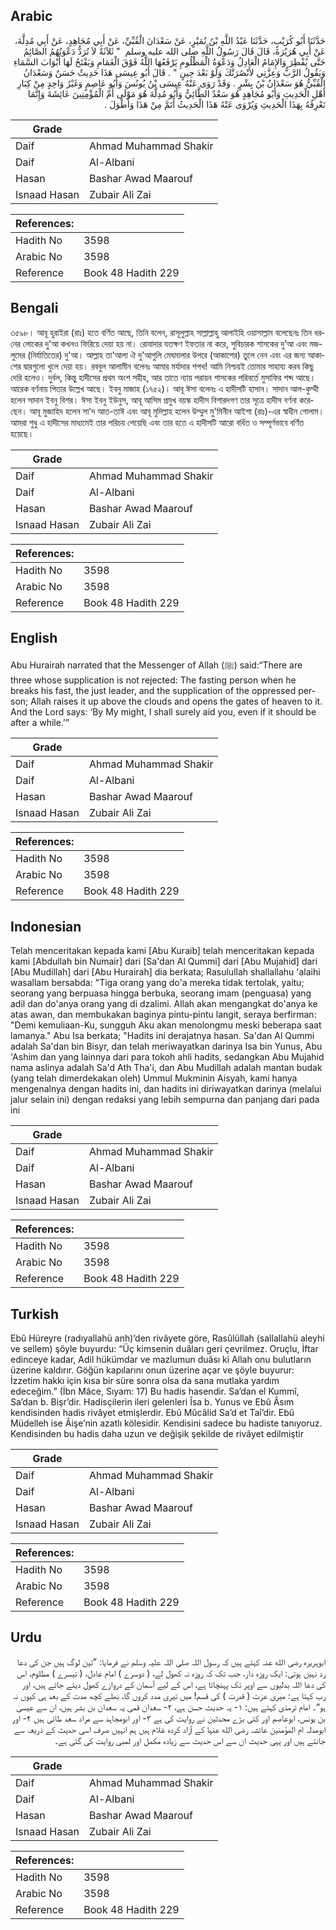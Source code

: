 ## Arabic


<div dir="rtl" lang="ar" style={{fontSize:'larger',backgroundColor:'#f8f9fa',padding:20}}>
حَدَّثَنَا أَبُو كُرَيْبٍ، حَدَّثَنَا عَبْدُ اللَّهِ بْنُ نُمَيْرٍ، عَنْ سَعْدَانَ الْقُبِّيِّ، عَنْ أَبِي مُجَاهِدٍ، عَنْ أَبِي مُدِلَّةَ، عَنْ أَبِي هُرَيْرَةَ، قَالَ قَالَ رَسُولُ اللَّهِ صلى الله عليه وسلم ‏ "‏ ثَلاَثَةٌ لاَ تُرَدُّ دَعْوَتُهُمُ الصَّائِمُ حَتَّى يُفْطِرَ وَالإِمَامُ الْعَادِلُ وَدَعْوَةُ الْمَظْلُومِ يَرْفَعُهَا اللَّهُ فَوْقَ الْغَمَامِ وَيَفْتَحُ لَهَا أَبْوَابَ السَّمَاءِ وَيَقُولُ الرَّبُّ وَعِزَّتِي لأَنْصُرَنَّكَ وَلَوْ بَعْدَ حِينٍ ‏"‏ ‏.‏ قَالَ أَبُو عِيسَى هَذَا حَدِيثٌ حَسَنٌ وَسَعْدَانُ الْقُبِّيُّ هُوَ سَعْدَانُ بْنُ بِشْرٍ ‏.‏ وَقَدْ رَوَى عَنْهُ عِيسَى بْنُ يُونُسَ وَأَبُو عَاصِمٍ وَغَيْرُ وَاحِدٍ مِنْ كِبَارِ أَهْلِ الْحَدِيثِ وَأَبُو مُجَاهِدٍ هُوَ سَعْدٌ الطَّائِيُّ وَأَبُو مُدِلَّةَ هُوَ مَوْلَى أُمِّ الْمُؤْمِنِينَ عَائِشَةَ وَإِنَّمَا نَعْرِفُهُ بِهَذَا الْحَدِيثِ وَيُرْوَى عَنْهُ هَذَا الْحَدِيثُ أَتَمَّ مِنْ هَذَا وَأَطْوَلَ ‏.‏
</div>
<div style={{backgroundColor:'#f8f9fa',padding:20, marginBottom: 10}}><table> <thead> <tr> <th>Grade</th> <th></th> </tr> </thead> <tbody> <tr><td>Daif</td><td>Ahmad Muhammad Shakir</td></tr><tr><td>Daif</td><td>Al-Albani</td></tr><tr><td>Hasan</td><td>Bashar Awad Maarouf</td></tr><tr><td>Isnaad Hasan</td><td>Zubair Ali Zai</td></tr></tbody></table><table> <thead> <tr> <th>References:</th> <th></th> </tr> </thead> <tbody><tr><td>Hadith No</td><td>3598</td></tr><tr><td>Arabic No</td><td>3598</td></tr><tr><td>Reference</td><td>Book 48 Hadith 229</td></tr></tbody></table></div>

## Bengali


<div dir="ltr" lang="bn" style={{fontSize:'larger',backgroundColor:'#f8f9fa',padding:20}}>
৩৫৯৮। আবূ হুরাইরা (রাঃ) হতে বর্ণিত আছে, তিনি বলেন, রাসূলুল্লাহ সাল্লাল্লাহু আলাইহি ওয়াসাল্লাম বলেছেনঃ তিন ধরনের লোকের দু'আ কখনও ফিরিয়ে দেয়া হয় না। রোযাদার যতক্ষণ ইফতার না করে, সুবিচারক শাসকের দু’আ এবং মজলুমের (নির্যাতিতের) দু'আ। আল্লাহ তা'আলা ঐ দু'আগুলি মেঘমালার উপরে (আকাশের) তুলে নেন এবং এর জন্য আকাশের দ্বারগুলো খুলে দেয়া হয়। রববুল আলামীন বলেনঃ আমার মর্যাদার শপথ! আমি নিশ্চয়ই তোমার সাহায্য করব কিছু দেরি হলেও। দুর্বল, কিন্তু হাদীসের প্রথম অংশ সহীহ, আর তাতে ন্যায় পরায়ন শাসকের পরিবর্তে মুসাফির শব্দ আছে। আরেক বর্ণনায় পিতার উল্লেখ আছে। ইবনু মাজাহ (১৭৫২)। আবূ ঈসা বলেনঃ এ হাদীসটি হাসান। সাদান আল-কুম্মী হলেন সাদান ইবনু বিশর। ঈসা ইবনু ইউনুস, আবূ আসিম প্রমুখ বয়স্ক হাদীস বিশারদগণ তার সূত্রে হাদীস বর্ণনা করেছেন। আবূ মুজাহিদ হলেন সা'দ আত-তাঈ এবং আবূ মুদিল্লাহ হলেন উম্মুল মু'মিনীন আইশা (রাঃ)-এর স্বাধীন গোলাম। আমরা শুধু এ হাদীসের মাধ্যমেই তার পরিচয় পেয়েছি এবং তার হতে এ হাদীসটি আরো বর্ধিত ও সম্পূর্ণভাবে বর্ণিত হয়েছে।
</div>
<div style={{backgroundColor:'#f8f9fa',padding:20, marginBottom: 10}}><table> <thead> <tr> <th>Grade</th> <th></th> </tr> </thead> <tbody> <tr><td>Daif</td><td>Ahmad Muhammad Shakir</td></tr><tr><td>Daif</td><td>Al-Albani</td></tr><tr><td>Hasan</td><td>Bashar Awad Maarouf</td></tr><tr><td>Isnaad Hasan</td><td>Zubair Ali Zai</td></tr></tbody></table><table> <thead> <tr> <th>References:</th> <th></th> </tr> </thead> <tbody><tr><td>Hadith No</td><td>3598</td></tr><tr><td>Arabic No</td><td>3598</td></tr><tr><td>Reference</td><td>Book 48 Hadith 229</td></tr></tbody></table></div>

## English


<div dir="ltr" lang="en" style={{fontSize:'larger',backgroundColor:'#f8f9fa',padding:20}}>
Abu Hurairah narrated that the Messenger of Allah (ﷺ) said:“There are three whose supplication is not rejected: The fasting person when he breaks his fast, the just leader, and the supplication of the oppressed person; Allah raises it up above the clouds and opens the gates of heaven to it. And the Lord says: ‘By My might, I shall surely aid you, even if it should be after a while.’”
</div>
<div style={{backgroundColor:'#f8f9fa',padding:20, marginBottom: 10}}><table> <thead> <tr> <th>Grade</th> <th></th> </tr> </thead> <tbody> <tr><td>Daif</td><td>Ahmad Muhammad Shakir</td></tr><tr><td>Daif</td><td>Al-Albani</td></tr><tr><td>Hasan</td><td>Bashar Awad Maarouf</td></tr><tr><td>Isnaad Hasan</td><td>Zubair Ali Zai</td></tr></tbody></table><table> <thead> <tr> <th>References:</th> <th></th> </tr> </thead> <tbody><tr><td>Hadith No</td><td>3598</td></tr><tr><td>Arabic No</td><td>3598</td></tr><tr><td>Reference</td><td>Book 48 Hadith 229</td></tr></tbody></table></div>

## Indonesian


<div dir="ltr" lang="id" style={{fontSize:'larger',backgroundColor:'#f8f9fa',padding:20}}>
Telah menceritakan kepada kami [Abu Kuraib] telah menceritakan kepada kami [Abdullah bin Numair] dari [Sa'dan Al Qummi] dari [Abu Mujahid] dari [Abu Mudillah] dari [Abu Hurairah] dia berkata; Rasulullah shallallahu 'alaihi wasallam bersabda: "Tiga orang yang do'a mereka tidak tertolak, yaitu; seorang yang berpuasa hingga berbuka, seorang imam (penguasa) yang adil dan do'anya orang yang di dzalimi. Allah akan mengangkat do'anya ke atas awan, dan membukakan baginya pintu-pintu langit, seraya berfirman: "Demi kemuliaan-Ku, sungguh Aku akan menolongmu meski beberapa saat lamanya." Abu Isa berkata; "Hadits ini derajatnya hasan. Sa'dan Al Qummi adalah Sa'dan bin Bisyr, dan telah meriwayatkan darinya Isa bin Yunus, Abu 'Ashim dan yang lainnya dari para tokoh ahli hadits, sedangkan Abu Mujahid nama aslinya adalah Sa'd Ath Tha'i, dan Abu Mudillah adalah mantan budak (yang telah dimerdekakan oleh) Ummul Mukminin Aisyah, kami hanya mengenalnya dengan hadits ini, dan hadits ini diriwayatkan darinya (melalui jalur selain ini) dengan redaksi yang lebih sempurna dan panjang dari pada ini
</div>
<div style={{backgroundColor:'#f8f9fa',padding:20, marginBottom: 10}}><table> <thead> <tr> <th>Grade</th> <th></th> </tr> </thead> <tbody> <tr><td>Daif</td><td>Ahmad Muhammad Shakir</td></tr><tr><td>Daif</td><td>Al-Albani</td></tr><tr><td>Hasan</td><td>Bashar Awad Maarouf</td></tr><tr><td>Isnaad Hasan</td><td>Zubair Ali Zai</td></tr></tbody></table><table> <thead> <tr> <th>References:</th> <th></th> </tr> </thead> <tbody><tr><td>Hadith No</td><td>3598</td></tr><tr><td>Arabic No</td><td>3598</td></tr><tr><td>Reference</td><td>Book 48 Hadith 229</td></tr></tbody></table></div>

## Turkish


<div dir="ltr" lang="tr" style={{fontSize:'larger',backgroundColor:'#f8f9fa',padding:20}}>
Ebû Hüreyre (radıyallahü anh)’den rivâyete göre, Rasûlüllah (sallallahü aleyhi ve sellem) şöyle buyurdu: “Üç kimsenin duâları geri çevrilmez. Oruçlu, İftar edinceye kadar, Adil hükümdar ve mazlumun duâsı ki Allah onu bulutların üzerine kaldırır. Göğün kapılarını onun üzerine açar ve şöyle buyurur: İzzetim hakkı için kısa bir süre sonra olsa da sana mutlaka yardım edeceğim.” (İbn Mâce, Sıyam: 17) Bu hadis hasendir. Sa’dan el Kummî, Sa’dan b. Bişr’dir. Hadisçilerin ileri gelenleri Îsa b. Yunus ve Ebû Âsım kendisinden hadis rivâyet etmişlerdir. Ebû Mûcâlid Sa’d et Taî’dir. Ebû Müdelleh ise Âişe’nin azatlı kölesidir. Kendisini sadece bu hadiste tanıyoruz. Kendisinden bu hadis daha uzun ve değişik şekilde de rivâyet edilmiştir
</div>
<div style={{backgroundColor:'#f8f9fa',padding:20, marginBottom: 10}}><table> <thead> <tr> <th>Grade</th> <th></th> </tr> </thead> <tbody> <tr><td>Daif</td><td>Ahmad Muhammad Shakir</td></tr><tr><td>Daif</td><td>Al-Albani</td></tr><tr><td>Hasan</td><td>Bashar Awad Maarouf</td></tr><tr><td>Isnaad Hasan</td><td>Zubair Ali Zai</td></tr></tbody></table><table> <thead> <tr> <th>References:</th> <th></th> </tr> </thead> <tbody><tr><td>Hadith No</td><td>3598</td></tr><tr><td>Arabic No</td><td>3598</td></tr><tr><td>Reference</td><td>Book 48 Hadith 229</td></tr></tbody></table></div>

## Urdu


<div dir="rtl" lang="ur" style={{fontSize:'larger',backgroundColor:'#f8f9fa',padding:20}}>
ابوہریرہ رضی الله عنہ کہتے ہیں کہ رسول اللہ صلی اللہ علیہ وسلم نے فرمایا: ”تین لوگ ہیں جن کی دعا رد نہیں ہوتی: ایک روزہ دار، جب تک کہ روزہ نہ کھول لے، ( دوسرے ) امام عادل، ( تیسرے ) مظلوم، اس کی دعا اللہ بدلیوں سے اوپر تک پہنچاتا ہے، اس کے لیے آسمان کے دروازے کھول دیئے جاتے ہیں، اور رب کہتا ہے: میری عزت ( قدرت ) کی قسم! میں تیری مدد کروں گا، بھلے کچھ مدت کے بعد ہی کیوں نہ ہو“۔ امام ترمذی کہتے ہیں: ۱- یہ حدیث حسن ہے، ۲- سعدان قمی یہ سعدان بن بشر ہیں، ان سے عیسیٰ بن یونس، ابوعاصم اور کئی بڑے محدثین نے روایت کی ہے ۳- اور ابومجاہد سے مراد سعد طائی ہیں ۴- اور ابومدلہ ام المؤمنین عائشہ رضی الله عنہا کے آزاد کردہ غلام ہیں ہم انہیں صرف اسی حدیث کے ذریعہ سے جانتے ہیں اور یہی حدیث ان سے اس حدیث سے زیادہ مکمل اور لمبی روایت کی گئی ہے۔
</div>
<div style={{backgroundColor:'#f8f9fa',padding:20, marginBottom: 10}}><table> <thead> <tr> <th>Grade</th> <th></th> </tr> </thead> <tbody> <tr><td>Daif</td><td>Ahmad Muhammad Shakir</td></tr><tr><td>Daif</td><td>Al-Albani</td></tr><tr><td>Hasan</td><td>Bashar Awad Maarouf</td></tr><tr><td>Isnaad Hasan</td><td>Zubair Ali Zai</td></tr></tbody></table><table> <thead> <tr> <th>References:</th> <th></th> </tr> </thead> <tbody><tr><td>Hadith No</td><td>3598</td></tr><tr><td>Arabic No</td><td>3598</td></tr><tr><td>Reference</td><td>Book 48 Hadith 229</td></tr></tbody></table></div>